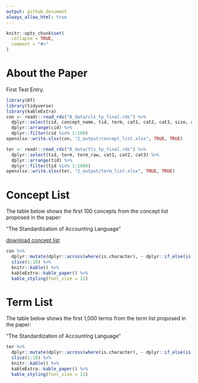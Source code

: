 ```yaml
---
output: github_document
always_allow_html: true
---
```


<!-- README.md is generated from README.Rmd. Please edit that file -->

```r
knitr::opts_chunk$set(
  collapse = TRUE,
  comment = "#>"
)
```

# About the Paper
First Test Entry.


```r
library(DT)
library(tidyverse)
library(kableExtra)
con <- readr::read_rds("0_data/cls_tp_final.rds") %>%
  dplyr::select(cid, concept_name, tid, term, cat1, cat2, cat3, size, avg_ngram, avg_sim, complex_score) %>%
  dplyr::arrange(cid) %>%
  dplyr::filter(cid %in% 1:100)
openxlsx::write.xlsx(con, "2_output/concept_list.xlsx", TRUE, TRUE)

ter <- readr::read_rds("0_data/tls_tp_final.rds") %>%
  dplyr::select(tid, term, term_raw, cat1, cat2, cat3) %>%
  dplyr::arrange(tid) %>%
  dplyr::filter(tid %in% 1:1000)
openxlsx::write.xlsx(ter, "2_output/term_list.xlsx", TRUE, TRUE)
```

# Concept List
The table below shows the first 100 concepts from the concept list proposed in the paper:

"The Standardization of Accounting Language"

<a href="2_output/concept_list.xlsx" download="2_output/concept_list.xlsx">download concept list</a>
```r
con %>%
  dplyr::mutate(dplyr::across(where(is.character), ~ dplyr::if_else(is.na(.), "", .))) %>%
  slice(1:10) %>%
  knitr::kable() %>%
  kableExtra::kable_paper() %>%
  kable_styling(font_size = 11)
```


# Term List
The table below shows the first 1,000 terms from the term list proposed in the paper:

"The Standardization of Accounting Language"

```r
ter %>%
  dplyr::mutate(dplyr::across(where(is.character), ~ dplyr::if_else(is.na(.), "", .))) %>%
  slice(1:10) %>%
  knitr::kable() %>%
  kableExtra::kable_paper() %>%
  kable_styling(font_size = 11)

```


